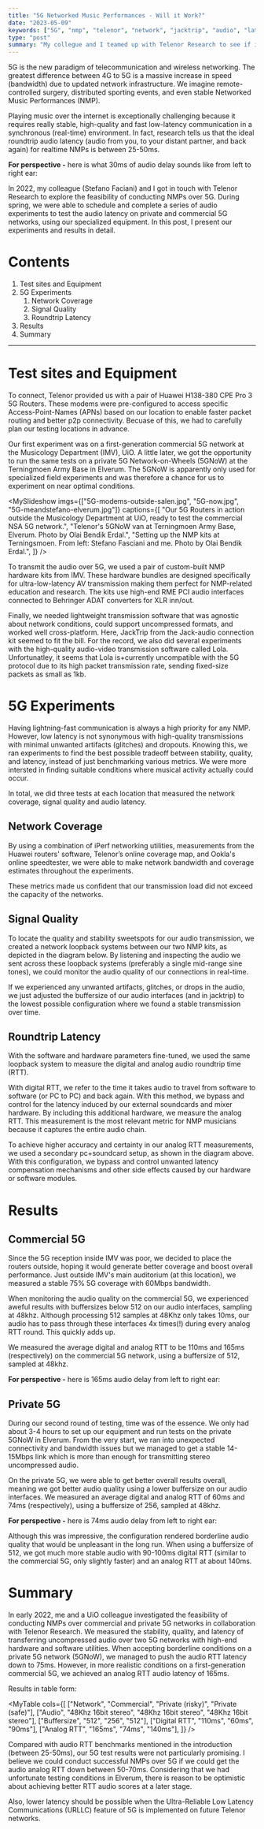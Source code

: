 ```yaml
---
title: "5G Networked Music Performances - Will it Work?"
date: "2023-05-09"
keywords: ["5G", "nmp", "telenor", "network", "jacktrip", "audio", "latency", "research", "telematic", "realtime"]
type: "post"
summary: "My collegue and I teamed up with Telenor Research to see if it's possible to play music together over next generation 5G networks. Here are the preliminary results from our first audio latency tests on private and commercial 5G networks."
---
```


5G is the new paradigm of telecommunication and wireless networking. The greatest difference between 4G to 5G is a massive increase in speed (bandwidth) due to updated network infrastructure. We imagine remote-controlled surgery, distributed sporting events, and even stable Networked Music Performances (NMP).

Playing music over the internet is exceptionally challenging because it requires really stable, high-quality and fast low-latency communication in a synchronous (real-time) environment. In fact, research tells us that the ideal roundtrip audio latency (audio from you, to your distant partner, and back again) for realtime NMPs is between 25-50ms.

**For perspective -** here is what 30ms of audio delay sounds like from left to right ear:

<MyAudioPlayer src="fiveg-30ms-delay.mp3" />

In 2022, my colleague (<MyLink href="https://stefanofasciani.com/">Stefano Faciani</MyLink>) and I got in touch with Telenor Research to explore the feasibility of conducting NMPs over 5G. During spring, we were able to schedule and complete a series of audio experiments to test the audio latency on private and commercial 5G networks, using our specialized equipment. In this post, I present our experiments and results in detail.

# Contents

1. <MyLink href="#test-sites-and-equipment">Test sites and Equipment</MyLink>
2. <MyLink href="#5g-experiments">5G Experiments</MyLink>
   1. <MyLink href="#network-coverage">Network Coverage</MyLink>
   2. <MyLink href="#signal-quality">Signal Quality</MyLink>
   3. <MyLink href="#roundtrip-latency">Roundtrip Latency</MyLink>
3. <MyLink href="#results">Results</MyLink>
4. <MyLink href="#summary">Summary</MyLink>

<hr />

# Test sites and Equipment

To connect, Telenor provided us with a pair of Huawei H138-380 CPE Pro 3 5G Routers. These modems were pre-configured to access specific Access-Point-Names (APNs) based on our location to enable faster packet routing and better p2p connectivity. Becuase of this, we had to carefully plan our testing locations in advance.

Our first experiment was on a first-generation commercial 5G network at the Musicology Department (IMV), UiO. A little later, we got the opportunity to run the same tests on a private 5G Network-on-Wheels (5GNoW) at the Terningmoen Army Base in Elverum. The 5GNoW is apparently only used for specialized field experiments and was therefore a chance for us to experiment on near optimal conditions.

<MySlideshow
  imgs={["5G-modems-outside-salen.jpg", "5G-now.jpg", "5G-meandstefano-elverum.jpg"]}
  captions={[
    "Our 5G Routers in action outside the Musicology Department at UiO, ready to test the commercial NSA 5G network.",
    "Telenor's 5GNoW van at Terningmoen Army Base, Elverum. Photo by Olai Bendik Erdal.",
    "Setting up the NMP kits at Terningsmoen. From left: Stefano Fasciani and me. Photo by Olai Bendik Erdal.",
  ]}
/>

To transmit the audio over 5G, we used a pair of custom-built <MyLink href="https://github.com/MCT-master/NMP-Portable-Kits/wiki">NMP hardware kits</MyLink> from IMV. These hardware bundles are designed specifically for ultra-low-latency AV transmission making them perfect for NMP-related education and research. The kits use high-end RME PCI audio interfaces connected to Behringer ADAT converters for XLR inn/out.

Finally, we needed lightweight transmission software that was agnostic about network conditions, could support uncompressed formats, and worked well cross-platform. Here, <MyLink href="https://www.jacktrip.org">JackTrip</MyLink> from the Jack-audio connection kit seemed to fit the bill. For the record, we also did several experiments with the high-quality audio-video transmission software called <MyLink href="https://lola.conts.it/">Lola</MyLink>. Unfortunatley, it seems that Lola is+currently uncompatible with the 5G protocol due to its high packet transmission rate, sending fixed-size packets as small as 1kb.

# 5G Experiments

Having lightning-fast communication is always a high priority for any NMP. However, low latency is not synonymous with high-quality transmissions with minimal unwanted artifacts (glitches) and dropouts. Knowing this, we ran experiments to find the best possible tradeoff between stability, quality, and latency, instead of just benchmarking various metrics. We were more intersted in finding suitable conditions where musical activity actually could occur.

In total, we did three tests at each location that measured the network coverage, signal quality and audio latency.

## Network Coverage

By using a combination of <MyLink href="https://iperf.fr/">iPerf</MyLink> networking utilities, measurements from the Huawei routers' software, <MyLink href="https://www.telenor.no/dekning/#dekningskart">Telenor’s online coverage map</MyLink>, and <MyLink href="https://www.speedtest.net/">Ookla's online speedtester</MyLink>, we were able to make network bandwidth and coverage estimates throughout the experiments.

These metrics made us confident that our transmission load did not exceed the capacity of the networks.

## Signal Quality

To locate the quality and stability sweetspots for our audio transmission, we created a network loopback systems between our two NMP kits, as depicted in the diagram below. By listening and inspecting the audio we sent across these loopback systems (preferably a single mid-range sine tones), we could monitor the audio quality of our connections in real-time.

<MyImage src="5G-latency-method.jpg" alt="latency measurement diagram" caption="Setting up a networked loopback system enables us to measure audio quality, stability, and roundtrip latency from one single location." />

If we experienced any unwanted artifacts, glitches, or drops in the audio, we just adjusted the buffersize of our audio interfaces (and in jacktrip) to the lowest possible configuration where we found a stable transmission over time.

## Roundtrip Latency

With the software and hardware parameters fine-tuned, we used the same loopback system to measure the digital and analog audio roundtrip time (RTT).

With digital RTT, we refer to the time it takes audio to travel from software to software (or PC to PC) and back again. With this method, we bypass and control for the latency induced by our external soundcards and mixer hardware. By including this additional hardware, we measure the analog RTT. This measurement is the most relevant metric for NMP musicians because it captures the entire audio chain.

<MyImage src="5G-latency-method-third-laptop.png" alt="latency measurement third laptop diagram" caption="Using a third device to measure RTT between two clients can help achieve higher accuracy and precision measurements. The term 'Lola rack' in the diagram refers to the NMP kits." />

To achieve higher accuracy and certainty in our analog RTT measurements, we used a secondary pc+soundcard setup, as shown in the diagram above. With this configuration, we bypass and control unwanted latency compensation mechanisms and other side effects caused by our hardware or software modules.

# Results

## Commercial 5G

Since the 5G reception inside IMV was poor, we decided to place the routers outside, hoping it would generate better coverage and boost overall performance. Just outside IMV's main auditorium (at <MyLink href="https://www.google.com/maps/place/59%C2%B056'13.4%22N+10%C2%B043'13.9%22E/@59.9370556,10.7205278,226m/data=!3m2!1e3!4b1!4m4!3m3!8m2!3d59.9370556!4d10.7205278">this location</MyLink>), we measured a stable 75% 5G coverage with 60Mbps bandwidth.

When monitoring the audio quality on the commercial 5G, we experienced aweful results with buffersizes below 512 on our audio interfaces, sampling at 48khz. Although processing 512 samples at 48Khz only takes 10ms, our audio has to pass through these interfaces 4x times(!) during every analog RTT round. This quickly adds up.

We measured the average digital and analog RTT to be 110ms and 165ms (respectively) on the commercial 5G network, using a buffersize of 512, sampled at 48khz.

**For perspective -** here is 165ms audio delay from left to right ear:

<MyAudioPlayer src="fiveg-165ms-delay.mp3" />

## Private 5G

During our second round of testing, time was of the essence. We only had about 3-4 hours to set up our equipment and run tests on the private 5GNoW in Elverum. From the very start, we ran into unexpected connectivity and bandwidth issues but we managed to get a stable 14-15Mbps link which is more than enough for transmitting stereo uncompressed audio.

On the private 5G, we were able to get better overall results overall, meaning we got better audio quality using a lower buffersize on our audio interfaces. We measured an average digital and analog RTT of 60ms and 74ms (respectively), using a buffersize of 256, sampled at 48khz.

**For perspective -** here is 74ms audio delay from left to right ear:

<MyAudioPlayer src="fiveg-74ms-delay.mp3" />

Although this was impressive, the configuration rendered borderline audio quality that would be unpleasant in the long run. When using a buffersize of 512, we got much more stable audio with 90-100ms digital RTT (similar to the commercial 5G, only slightly faster) and an analog RTT at about 140ms.

# Summary

<MyImage src="5G-team.jpg" caption="A big thanks to the Telenor Research team." alt="5G team at Elevrum outside the 5gNowVan" />

In early 2022, me and a UiO colleague investigated the feasibility of conducting NMPs over commercial and private 5G networks in collaboration with Telenor Research. We measured the stability, quality, and latency of transferring uncompressed audio over two 5G networks with high-end hardware and software utilities. When accepting borderline conditions on a private 5G network (5GNoW), we managed to push the audio RTT latency down to 75ms. However, in more realistic conditions on a first-generation commercial 5G, we achieved an analog RTT audio latency of 165ms.

Results in table form:

<MyTable
  cols={[
    ["Network", "Commercial", "Private (risky)", "Private (safe)"],
    ["Audio", "48Khz 16bit stereo", "48Khz 16bit stereo", "48Khz 16bit stereo"],
    ["Buffersize", "512", "256", "512"],
    ["Digital RTT", "110ms", "60ms", "90ms"],
    ["Analog RTT", "165ms", "74ms", "140ms"],
  ]}
/>

Compared with audio RTT benchmarks mentioned in the introduction (between 25-50ms), our 5G test results were not particularly promising. I believe we could conduct successful NMPs over 5G if we could get the audio analog RTT down between 50-70ms. Considering that we had unfortunate testing conditions in Elverum, there is reason to be optimistic about achieving better RTT audio scores at a later stage.

Also, lower latency should be possible when the Ultra-Reliable Low Latency Communications (URLLC) feature of 5G is implemented on future Telenor networks.
